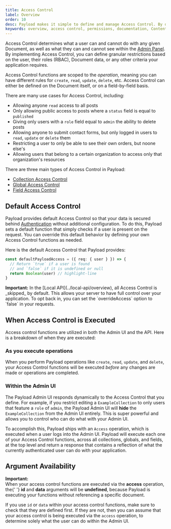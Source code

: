 ```yaml
---
title: Access Control
label: Overview
order: 10
desc: Payload makes it simple to define and manage Access Control. By declaring roles, you can set permissions and restrict what your users can interact with.
keywords: overview, access control, permissions, documentation, Content Management System, cms, headless, javascript, node, react, nextjs
---
```


<YouTube id="DoPLyXG26Dg" title="Overview of Payload Access Control" />

Access Control determines what a user can and cannot do with any given Document, as well as what they can and cannot see within the [Admin Panel](../admin/overview). By implementing Access Control, you can define granular restrictions based on the user, their roles (RBAC), Document data, or any other criteria your application requires.

Access Control functions are scoped to the _operation_, meaning you can have different rules for `create`, `read`, `update`, `delete`, etc. Access Control can either be defined on the Document itself, or on a field-by-field basis.

There are many use cases for Access Control, including:

- Allowing anyone `read` access to all posts
- Only allowing public access to posts where a `status` field is equal to `published`
- Giving only users with a `role` field equal to `admin` the ability to delete posts
- Allowing anyone to submit contact forms, but only logged in users to `read`, `update` or `delete` them
- Restricting a user to only be able to see their own orders, but noone else's
- Allowing users that belong to a certain organization to access only that organization's resources

There are three main types of Access Control in Payload:

- [Collection Access Control](./collections)
- [Global Access Control](./globals)
- [Field Access Control](./fields)

## Default Access Control

Payload provides default Access Control so that your data is secured behind [Authentication](../authentication) without additional configuration. To do this, Payload sets a default function that simply checks if a user is present on the request. You can override this default behavior by defining your own Access Control functions as needed.

Here is the default Access Control that Payload provides:

```ts
const defaultPayloadAccess = ({ req: { user } }) => {
  // Return `true` if a user is found
  // and `false` if it is undefined or null
  return Boolean(user) // highlight-line
}
```

<Banner type="warning">
  <strong>Important:</strong>
  In the [Local API](../local-api/overview), all Access Control is _skipped_ by default. This allows your server to have full control over your application. To opt back in, you can set the `overrideAccess` option to `false` in your requests.
</Banner>

## When Access Control is Executed

Access control functions are utilized in both the Admin UI and the API. Here is a breakdown of when they are executed:

### As you execute operations

When you perform Payload operations like `create`, `read`, `update`, and `delete`, your Access Control functions will be executed _before_ any changes are made or operations are completed.

### Within the Admin UI

The Payload Admin UI responds dynamically to the Access Control that you define. For example, if you restrict editing a `ExampleCollection` to only users that feature a `role` of `admin`, the Payload Admin UI will **hide** the `ExampleCollection` from the Admin UI entirely. This is super powerful and allows you to control who can do what with your Admin UI.

To accomplish this, Payload ships with an `Access` operation, which is executed when a user logs into the Admin UI. Payload will execute each one of your Access Control functions, across all collections, globals, and fields, at the top level and return a response that contains a reflection of what the currently authenticated user can do with your application.

## Argument Availability

<Banner type="warning">
  <strong>Important:</strong>
  <br />
  When your access control functions are executed via the <strong>access</strong> operation, the{' '}
  <strong>id</strong> and <strong>data</strong> arguments will be <strong>undefined</strong>,
  because Payload is executing your functions without referencing a specific document.
</Banner>

If you use `id` or `data` within your access control functions, make sure to check that they are defined first. If they are not, then you can assume that your access control is being executed via the `access` operation, to determine solely what the user can do within the Admin UI.
